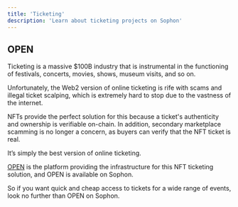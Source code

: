 ```yaml
---
title: 'Ticketing'
description: 'Learn about ticketing projects on Sophon'
---
```


## OPEN

Ticketing is a massive $100B industry that is instrumental in the functioning of festivals, concerts, movies, shows, museum visits, and so on.

Unfortunately, the Web2 version of online ticketing is rife with scams and illegal ticket scalping, which is extremely hard to stop due to the vastness of the internet.

NFTs provide the perfect solution for this because a ticket's authenticity and ownership is verifiable on-chain. In addition, secondary marketplace scamming is no longer a concern, as buyers can verify that the NFT ticket is real.

It’s simply the best version of online ticketing.

[OPEN](https://onopen.xyz/) is the platform providing the infrastructure for this NFT ticketing solution, and OPEN is available on Sophon.

So if you want quick and cheap access to tickets for a wide range of events, look no further than OPEN on Sophon.
